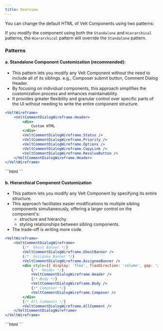 ```yaml
---
title: Overview
---
```


You can change the default HTML of Velt Components using two patterns:

<Note> If you modify the component using both the `Standalone` and `Hierarchical` patterns, the `Hierarchical` pattern will override the `Standalone` pattern. </Note>


### Patterns

#### a. Standalone Component Customization (recommended):

- This pattern lets you modify any Velt Component without the need to include all of its siblings. e.g., Composer submit button, Comment Dialog Header.
- By focusing on individual components, this approach simplifies the customization process and enhances maintainability.
- It provides greater flexibility and granular control over specific parts of the UI without needing to write the entire component structure.

<Tabs>
<Tab title="React / Next.js">

```jsx
<VeltWireframe>
    <VeltCommentDialogWireframe.Header>
        <div>
            Custom HTML
        </div>
        <VeltCommentDialogWireframe.Status />
        <VeltCommentDialogWireframe.Priority />
        <VeltCommentDialogWireframe.Options />
        <VeltCommentDialogWireframe.CopyLink />
        <VeltCommentDialogWireframe.ResolveButton />
    </VeltCommentDialogWireframe.Header>
</VeltWireframe>
```

</Tab>

<Tab title="HTML / Other Frameworks">
```html
<velt-wireframe style="display:none;">
    <velt-comment-dialog-header-wireframe>
        <div>
            Custom HTML
        </div>
        <velt-comment-dialog-status-wireframe></velt-comment-dialog-status-wireframe>
        <velt-comment-dialog-priority-wireframe></velt-comment-dialog-priority-wireframe>
        <velt-comment-dialog-options-wireframe></velt-comment-dialog-options-wireframe>
        <velt-comment-dialog-copy-link-wireframe></velt-comment-dialog-copy-link-wireframe>
        <velt-comment-dialog-resolve-button-wireframe></velt-comment-dialog-resolve-button-wireframe>
    </velt-comment-dialog-header-wireframe>
</velt-wireframe>
```
</Tab>
</Tabs>

#### b. Hierarchical Component Customization

- This pattern lets you modify any Velt Component by specifying its entire structure.
- This approach facilitates easier modifications to multiple sibling components simultaneously, offering a larger control on the component's:
  - structure and hierarchy.
  - styling relationships between sibling components.
- The trade-off is writing more code.

<Tabs>
<Tab title="React / Next.js">

```jsx
<VeltWireframe>
    <VeltCommentDialogWireframe>
        {/*  Ghost Banner */}
        <VeltCommentDialogWireframe.GhostBanner />
        {/*  Assignee Banner */}
        <VeltCommentDialogWireframe.AssigneeBanner />
        <div style={{ display: 'flex', flexDirection: 'column', gap: '2rem' }}>  {/*  Increase gap between components */}
            {/*  Header */}
            <VeltCommentDialogWireframe.Header />
            {/* Body */}
            <VeltCommentDialogWireframe.Body />
            {/* Composer */}
            <VeltCommentDialogWireframe.Composer />
        </div>
        {/* All Comments */}
        <VeltCommentDialogWireframe.AllComment />
    </VeltCommentDialogWireframe>
</VeltWireframe>
```

</Tab>

<Tab title="HTML / Other Frameworks">
```html
<velt-wireframe style="display:none;">
    <velt-comment-dialog-wireframe>
        <!-- Ghost Banner -->
        <velt-comment-dialog-ghost-banner-wireframe></velt-comment-dialog-ghost-banner-wireframe>
        <!-- Assignee Banner -->
        <velt-comment-dialog-assignee-banner-wireframe></velt-comment-dialog-assignee-banner-wireframe>
        <div style="display: flex; flex-direction: column; gap: 2rem;">  <!--  Increase gap between components -->
            <!-- Header -->
            <velt-comment-dialog-header-wireframe></velt-comment-dialog-header-wireframe>
            <!-- Body -->
            <velt-comment-dialog-body-wireframe></velt-comment-dialog-body-wireframe>
            <!-- Composer -->
            <velt-comment-dialog-composer-wireframe></velt-comment-dialog-composer-wireframe>
        </div>
        <!-- All Comments -->
        <velt-comment-dialog-all-comment-wireframe></velt-comment-dialog-all-comment-wireframe>
    </velt-comment-dialog-wireframe>
</velt-wireframe>
```
</Tab>
</Tabs>
